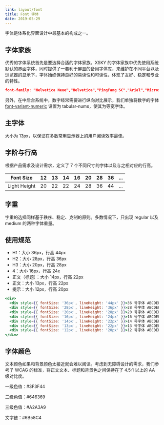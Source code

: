 ```yaml
---
link: layout/font
title: Font 字体
date: 2019-05-29
---
```


字体是体系化界面设计中最基本的构成之一。

## 字体家族
优秀的字体系统首先是要选择合适的字体家族。XSKY 的字体家族中优先使用系统默认的界面字体，同时提供了一套利于屏显的备用字体库，来维护在不同平台以及浏览器的显示下，字体始终保持良好的易读性和可读性，体现了友好、稳定和专业的特性。

```json isShow
font-family: "Helvetica Neue","Helvetica","PingFang SC","Arial","Microsoft YaHei","微软雅黑";
```
另外，在中后台系统中，数字经常需要进行纵向对比展示，我们单独将数字的字体 [font-variant-numeric](https://www.fonts.com/content/learning/fontology/level-3/numbers/proportional-vs-tabular-figures) 设置为 tabular-nums，使其为等宽字体。

## 主字体
大小为 13px，以保证在多数常用显示器上的用户阅读效率最佳。

## 字阶与行高
根据产品需求及设计需求，定义了 7 个不同尺寸的字体以及与之相对应的行高。

| Font Size    | 12 | 13 | 14 | 16 | 20 | 28 | 36 | ...|
|--------------|----|----|----|----|----|----|----|----|
| Light Height | 20 | 22 | 22 | 24 | 28 | 36 | 44 | ...|

## 字重
字重的选择同样基于秩序、稳定、克制的原则。多数情况下，只出现 regular 以及 medium 的两种字体重量。

## 使用规范	
- H1：大小 36px，行高 44px
- H2：大小 28px，行高 36px
- H3：大小 20px，行高 28px
- 4：大小 16px，行高 24x
- 正文（标题）：大小 14px，行高 22px
- 正文：大小 13px，行高 22px
- 提示：大小 12px，行高 20px

```jsx
<div>
  <div style={{ fontSize: '36px', lineHeight: '44px' }}>36 号字体 ABCDEFG</div>
  <div style={{ fontSize: '28px', lineHeight: '36px' }}>28 号字体 ABCDEFG</div>
  <div style={{ fontSize: '20px', lineHeight: '28px' }}>20 号字体 ABCDEFG</div>
  <div style={{ fontSize: '16px', lineHeight: '24px' }}>16 号字体 ABCDEFG</div>
  <div style={{ fontSize: '14px', lineHeight: '22px' }}>14 号字体 ABCDEFG</div>
  <div style={{ fontSize: '13px', lineHeight: '22px' }}>13 号字体 ABCDEFG</div>
  <div style={{ fontSize: '12px', lineHeight: '20px' }}>12 号字体 ABCDEFG</div>
</div>
```

## 字体颜色
文本颜色如果和背景颜色太接近就会难以阅读。考虑到无障碍设计的需求，我们参考了 WCAG 的标准，将正文文本、标题和背景色之间保持在了 4.5:1 以上的 AA 级对比度。

一级色值：#3F3F44

二级色值：#646369

三级色值：#A2A3A9

文字链：#6B58C4